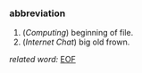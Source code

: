===abbreviation===
#(''Computing'') beginning of file.
#(''Internet Chat'') big old frown.
''related word:'' [[EOF]]